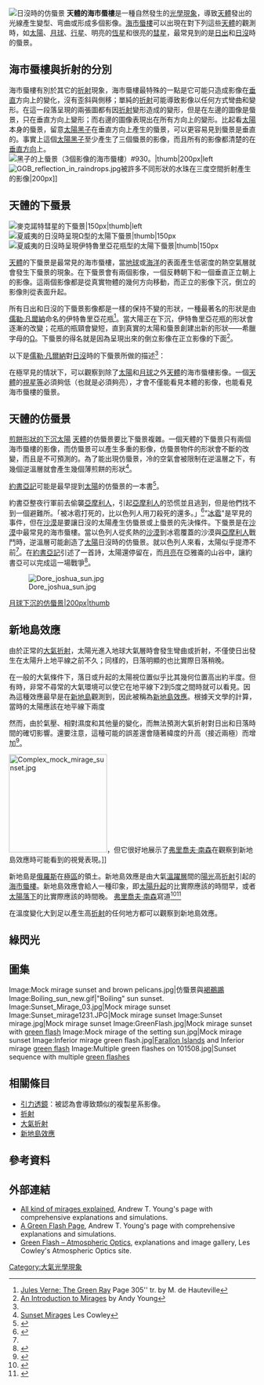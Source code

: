 [[File:Mock_mirage_of_the_setting_sun.jpg|日沒時的仿蜃景]]
'''天體的海市蜃樓'''是一種自然發生的[[光學現象|光學現象]]，導致[[天體|天體]]發出的光線產生變型、弯曲或形成多個影像。[[海市蜃樓|海市蜃樓]]可以出現在對下列這些[[天體|天體]]的觀測時，如[[太陽|太陽]]、[[月球|月球]]、[[行星|行星]]、明亮的[[恆星|恆星]]和很亮的[[彗星|彗星]]，最常見到的是[[日出|日出]]和[[日沒|日沒]]時的蜃景。

== 海市蜃樓與折射的分別 ==

海市蜃樓有別於其它的[[折射|折射]]現象，海市蜃樓最特殊的一點是它可能只造成影像在[[垂直|垂直]]方向上的變化，沒有歪斜與側移；單純的[[折射|折射]]可能導致影像以任何方式彎曲和變形。在這一段落呈現的兩張圖都有因[[折射|折射]]變形造成的變形，但是在左邊的圖像是蜃景，只在垂直方向上變形；而右邊的圖像表現出在所有方向上的變形。比起看[[太陽|太陽]]本身的蜃景，留意[[太陽黑子|太陽黑子]]在垂直方向上產生的蜃景，可以更容易見到蜃景是垂直的。事實上這個[[太陽黑子|太陽黑子]]至少產生了三個蜃景的影像，而且所有的影像都清楚的在[[垂直方向|垂直方向]]上。
[[File:Sunspot_Mirage.JPG|[[黑子]]的上蜃景（3個影像的海市蜃樓）#930。|thumb|200px|left]]
[[File:GGB_reflection_in_raindrops.jpg|thumb]]被許多不同形狀的水珠在三度空間折射產生的影像|200px]]
{{clear}}

== 天體的下蜃景 ==
[[File:Inferior_mirage_of_sunset_comet.jpg|[[麥克諾特彗星]]的下蜃景|150px|thumb|left]]
[[File:Omega_Sun_inferior_mirage.jpg|[[夏威夷]]的日沒時呈現Ω型的太陽下蜃景|thumb|150px]]
[[File:Sunset_inferio_mirage.jpg|[[夏威夷]]的日沒時呈現伊特魯里亞花瓶型的太陽下蜃景|thumb|150px]]

[[天體|天體]]的下蜃景是最常見的海市蜃樓，當[[地球|地球]]或[[海洋|海洋]]的表面產生低密度的熱空氣層就會發生下蜃景的現象。在下蜃景會有兩個影像，一個反轉朝下和一個垂直正立朝上的影像。這兩個影像都是從真實物體的幾何方向移動，而正立的影像下沉，倒立的影像則從表面升起。

所有日出和日沒的下蜃景影像都是一樣的保持不變的形狀，一種最著名的形狀是由[[儒勒·凡爾納|儒勒·凡爾納]]命名的伊特魯里亞花瓶<ref name="Jules Verne"> [http://books.google.com/books?ct=result&id=3_ABAAAAQAAJ&dq=Jules+Verne%27s+%E2%80%9CEtruscan+vase%E2%80%9D&ots=WdLjWYdE7s&pg=PA305&lpg=PA305&q=sun#PPA306,M1 Jules Verne: The Green Ray ] Page 305'' tr. by M. de Hauteville</ref>。當大陽正在下沉，伊特魯里亞花瓶的形狀會逐漸的改變；花瓶的瓶頸會變短，直到真實的太陽和蜃景創建出新的形狀——希臘字母的[[Ω|Ω]]。下蜃景的得名就是因為呈現出來的倒立影像在正立影像的下面<ref name="An Introduction to Mirages">[http://mintaka.sdsu.edu/GF/mirages/mirintro.html An Introduction to Mirages] {{Wayback|url=http://mintaka.sdsu.edu/GF/mirages/mirintro.html |date=20100110045709 }} by Andy Young</ref>。

以下是[[儒勒·凡爾納|儒勒·凡爾納]]對[[日沒|日沒]]時的下蜃景所做的描述<ref name="Jules Verne"/>：

:{{Quotation|All eyes were again turned towards the west. The sun seemed to sink with greater rapidity as it approached the sea ; it threw a long trail of dazzling light over the trembling surface of the water ; its disk soon changed from a shade of old gold, to fiery red, and, through their half-closed eyes, seemed to glitter with all the varying shades of a kaleidoscope. Faint, waving lines streaked the quivering trail of light cast on the surface of the water, like a spangled mass of glittering gems. Not the faintest sign of cloud, haze, or mist was visible along the whole of the horizon, which was as clearly defined as a black line traced on white paper. Motionless, and with intense excitement, they watched the fiery globe as it sank nearer and nearer the horizon,and, for an instant, hung suspended over the abyss.Then, through the refraction of the rays, its disk seemed to change till it looked like an Etruscan vase, with bulging sides, standing on the water.
}}

在極罕見的情狀下，可以觀察到除了[[太陽|太陽]]和[[月球|月球]]之外[[天體|天體]]的海市蜃樓影像。一個[[天體|天體]]的[[視星等|視星等]]必須夠低（也就是必須夠亮），才會不僅能看見本體的影像，也能看見海市蜃樓的蜃景。

== 天體的仿蜃景 ==
[[image:Sunset_mirage_111505.jpg|煎餅形狀的下沉太陽]]
[[天體|天體]]的仿蜃景要比下蜃景複雜。一個天體的下蜃景只有兩個海市蜃樓的影像，而仿蜃景可以產生多重的影像，仿蜃景物件的形狀會不斷的改變，而且是不可預測的。為了能出現仿蜃景，冷的空氣會被限制在逆溫層之下，有幾個逆溫層就會產生幾個薄煎餅的形狀<ref name="Sunset Mirage">[http://www.atoptics.co.uk/atoptics/sunmir.htm Sunset Mirages] {{Wayback|url=http://www.atoptics.co.uk/atoptics/sunmir.htm |date=20100125105605 }} Les Cowley</ref>。

[[約書亞記|約書亞記]]可能是最早提到[[太陽|太陽]]的仿蜃景的一本書<ref name="A meteorological anomaly in Palestine 33 centuries ago: How did the sun stop?">{{Cite journal | last = Camuffo | first = D | title = A meteorological anomaly in Palestine 33 centuries ago: How did the sun stop | journal = Theoretical and Applied Climatology | volume = 41 | issue = 1 | pages = 81-85 | publisher = Springer Wien | doi = 10.1007/BF00866205 | date = March 1990 | url = http://www.springerlink.com/content/n03790172366n756/ | accessdate = 2008-04-19 }}{{Dead link|date=2020年2月 |bot=InternetArchiveBot |fix-attempted=yes }}</ref>。

約書亞整夜行軍前去偷襲[[亞摩利人|亞摩利人]]，引起[[亞摩利人|亞摩利人]]的恐慌並且逃到{{link-en|伯和崙|Bethoron}}，但是他們找不到一個避難所。「被冰雹打死的，比以色列人用刀殺死的還多。」<ref name="The Book of Joshua 10.11">{{Cite web |url=https://www.biblegateway.com/passage/?search=Joshua+10&version=CUVMPT |title=約書亞記10:11 |accessdate=2016-05-28 |archive-date=2016-06-24 |archive-url=https://web.archive.org/web/20160624195929/https://www.biblegateway.com/passage/?search=Joshua+10&version=CUVMPT |dead-url=no }}</ref>"[[冰雹|冰雹]]"是罕見的事件，但在[[沙漠|沙漠]]是要讓日沒的太陽產生仿蜃景或上蜃景的先決條件。下蜃景是在[[沙漠|沙漠]]中最常見的海市蜃樓。當以色列人從炙熱的[[沙漠|沙漠]]到冰雹覆蓋的沙漠與[[亞摩利人|亞摩利人]]戰鬥時，逆溫層可能創造了[[太陽|太陽]]日沒時的仿蜃景。就以色列人來看，太陽似乎提滯不前<ref name="A meteorological anomaly in Palestine 33 centuries ago: How did the sun stop?"/>。在[[約書亞記|約書亞記]]引述了一首詩，太陽還停留在{{link-en|基遍 (古城)|Gibeon (ancient city)|基遍}}，而[[月球|月亮]]在亞雅崙的山谷中，讓約書亞可以完成這一場戰爭<ref name="The Book of Joshua 10.12;10.13">{{Cite web |url=https://www.biblegateway.com/passage/?search=Joshua+10&version=CUVMPT |title=約書亞記10:13 |accessdate=2016-05-28 |archive-date=2016-06-24 |archive-url=https://web.archive.org/web/20160624195929/https://www.biblegateway.com/passage/?search=Joshua+10&version=CUVMPT |dead-url=no }}</ref>。

[[File:Dore_joshua_sun.jpg|left]]

{{Quotation|12 當耶和華將亞摩利人交付以色列人的日子，約書亞就禱告耶和華，在以色列人眼前說：「日頭啊，你要停在基遍！月亮啊，你要止在亞雅崙谷！」 13 於是日頭停留，月亮止住，直等國民向敵人報仇。這事豈不是寫在《雅煞珥書》上嗎？「日頭在天當中停住，不急速下落，約有一日之久。」}}
[[image:Mock_mirage_of_the_setting_Moon.jpg|[[月球]]下沉的仿蜃景|200px|thumb]]
{{clear}}

== 新地島效應 ==
{{main|新地島效應}}

由於正常的[[大氣折射|大氣折射]]，太陽光進入地球大氣層時會發生彎曲或折射，不僅使日出發生在太陽升上地平線之前不久；同樣的，日落明顯的也比實際日落稍晚。

在一般的大氣條件下，落日或升起的太陽視位置似乎比其幾何位置高出約半度。但有時，非常不尋常的大氣環境可以使它在地平線下2到5度之間時就可以看見。因為這種效應最早是在[[新地島|新地島]]觀測到，因此被稱為[[新地島效應|新地島效應]]。根據天文學的計算，當時的太陽應該在地平線下兩度

然而，由於氣壓、相對濕度和其他量的變化，而無法預測大氣折射對日出和日落時間的確切影響。還要注意，這種可能的誤差還會隨著緯度的升高（接近兩極）而增加<ref name="Solar Calculator Glossary">{{Cite news| title = Solar Calculator Glossary| publisher = NOAA.gov| url = http://www.srrb.noaa.gov/highlights/sunrise/glossary.html#apparentsunrise| accessdate = 2021-11-12| archive-date = 2012-06-14| archive-url = https://web.archive.org/web/20120614071750/http://www.srrb.noaa.gov/highlights/sunrise/glossary.html#apparentsunrise| dead-url = no}}</ref>。

[[Image:Complex_mock_mirage_sunset.jpg|200px]]，但它很好地展示了[[弗里喬夫·南森|弗里喬夫·南森]]在觀察到新地島效應時可能看到的視覺表現。]]

新地島是[[俄羅斯|俄羅斯]]在[[極區|極區]]的領土。新地島效應是由大氣[[溫躍層|溫躍層]]間的[[陽光|陽光]]高[[折射|折射]]引起的[[海市蜃樓|海市蜃樓]]。新地島效應會給人一種印象，即[[日出|太陽升起]]的比實際應該的時間早，或者[[日落|太陽落下]]的比實際應該的時間晚。
[[弗里喬夫·南森|弗里喬夫·南森]]寫道<ref name="North">{{Cite book| title=Farthest North| url=https://archive.org/details/in.ernet.dli.2015.167425| last= Nansen| first=Fridtjof| year=1897| pages=[https://archive.org/details/in.ernet.dli.2015.167425/page/n430 394]–395| publisher=Harper & Brothers| location=New York}}</ref><ref name="Annotated bibliography of mirages, green flashes, atmospheric refraction, etc.">{{Cite book| title=Annotated bibliography of mirages, green flashes, atmospheric refraction, etc.| last=Andrew| first=Young| url=http://mintaka.sdsu.edu/GF/bibliog/bibliog.html| access-date=2021-11-12| archive-date=2011-03-09| archive-url=https://web.archive.org/web/20110309012628/http://mintaka.sdsu.edu/GF/bibliog/bibliog.html| dead-url=no}}</ref>{{Quotation|The mirage was at first like a flattened-out glowing red streak of fire  on the horizon; later there were two streaks, one above the other, with a  dark space between; and from the main-top I could see four, or even five,  such horizontal lines directly over one another, and all of equal length; as if one could only imagine a square dull-red sun with horizontal dark  streaks across it.  An astronomical observation we took in the afternoon  showed that the sun must in reality have been 2° 22' below the horizon  at noon; we cannot expect to see its disk above the ice before Tuesday at  the earliest; it depends on the refraction, which is very strong in this cold air.
}}

在溫度變化大到足以產生高[[折射|折射]]的任何地方都可以觀察到新地島效應。{{clear}}

== 綠閃光 ==
{{main|綠閃光}}

== 圖集 ==
<gallery>
Image:Mock mirage sunset and brown pelicans.jpg|仿蜃景與[[褐鵜鶘|褐鵜鶘]]
Image:Boiling_sun_new.gif|"Boiling" sun sunset.
Image:Sunset_Mirage_03.jpg|Mock mirage sunset 
Image:Sunset_mirage1231.JPG|Mock mirage sunset
Image:Sunset mirage.jpg|Mock mirage sunset
Image:GreenFlash.jpg|Mock mirage sunset with [[green_flash|green flash]]
Image:Mock mirage of the setting sun.jpg|Mock mirage sunset
Image:Inferior mirage green flash.jpg|[[Farallon_Islands|Farallon Islands]] and Inferior mirage [[green_flash|green flash]]
Image:Multiple green flashes on 101508.jpg|Sunset sequence with multiple [[green_flash|green flash]]es
</gallery>

== 相關條目 ==
* [[引力透鏡|引力透鏡]]：被認為會導致類似的複製星系影像。
* [[折射|折射]]
* [[大氣折射|大氣折射]]
* [[新地島效應|新地島效應]]

== 參考資料 ==
{{reflist}}

== 外部連結 ==
*[http://mintaka.sdsu.edu/GF/mirages/mirintro.html All kind of mirages explained]{{Wayback|url=http://mintaka.sdsu.edu/GF/mirages/mirintro.html |date=20100110045709 }}, Andrew T. Young's page with comprehensive explanations and simulations.
* [http://mintaka.sdsu.edu/GF/index.html A Green Flash Page]{{Wayback|url=http://mintaka.sdsu.edu/GF/index.html |date=20040603092255 }}, Andrew T. Young's page with comprehensive explanations and simulations.
* [http://www.atoptics.co.uk/atoptics/gf1.htm Green Flash – Atmospheric Optics]{{WebCite|url=https://www.webcitation.org/6BcdgAhfm?url=http://www.atoptics.co.uk/atoptics/gf1.htm |date=20121023061915 |dateformat=iso }}, explanations and image gallery, Les Cowley's Atmospheric Optics site.

{{DEFAULTSORT:Mirage Of Astronomical Objects}}
[[Category:大氣光學現象|Category:大氣光學現象]]